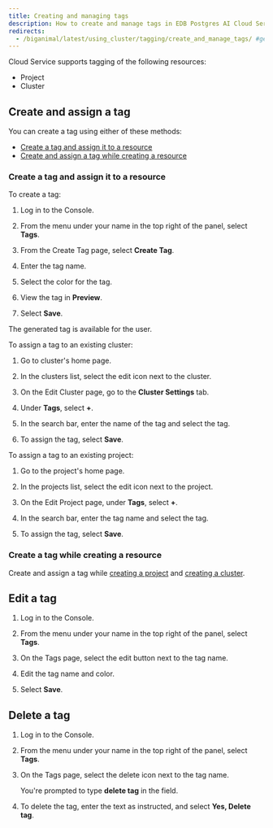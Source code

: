 ```yaml
---
title: Creating and managing tags
description: How to create and manage tags in EDB Postgres AI Cloud Service.
redirects:
  - /biganimal/latest/using_cluster/tagging/create_and_manage_tags/ #generated for BigAnimal URL path removal branch
---
```


Cloud Service supports tagging of the following resources:

-   Project
-   Cluster

## Create and assign a tag

You can create a tag using either of these methods:

-   [Create a tag and assign it to a resource](#create-a-tag-and-assign-it-to-a-resource) 
-   [Create and assign a tag while creating a resource](#create-a-tag-while-creating-a-resource)

### Create a tag and assign it to a resource

To create a tag:

1.  Log in to the Console.

2.  From the menu under your name in the top right of the panel, select **Tags**.

3.  From the Create Tag page, select **Create Tag**.

4.  Enter the tag name.

5.  Select the color for the tag.

6.  View the tag in **Preview**.

7.  Select **Save**.

The generated tag is available for the user.

To assign a tag to an existing cluster:

1.  Go to cluster's home page.

2.  In the clusters list, select the edit icon next to the cluster.

3.  On the Edit Cluster page, go to the **Cluster Settings** tab.

4.  Under **Tags**, select **+**.

5.  In the search bar, enter the name of the tag and select the tag.

6.  To assign the tag, select **Save**.

To assign a tag to an existing project:

1.  Go to the project's home page.

2.  In the projects list, select the edit icon next to the project.

3.  On the Edit Project page, under **Tags**, select **+**.

4.  In the search bar, enter the tag name and select the tag.

5.  To assign the tag, select **Save**.

### Create a tag while creating a resource

Create and assign a tag while [creating a project](/edb-postgres-ai/cloud-service/console/using/projects/managing_projects/#creating-a-new-project) and [creating a cluster](/edb-postgres-ai/cloud-service/getting_started/creating_cluster/creating_a_cluster/#cluster-settings-tab).

## Edit a tag

1.  Log in to the Console.

2.  From the menu under your name in the top right of the panel, select **Tags**.

3.  On the Tags page, select the edit button next to the tag name.

4.  Edit the tag name and color.

5.  Select **Save**.

## Delete a tag

1.  Log in to the Console.

2.  From the menu under your name in the top right of the panel, select **Tags**.

3.  On the Tags page, select the delete icon next to the tag name.

    You're prompted to type **delete tag** in the field.

4.  To delete the tag, enter the text as instructed, and select **Yes, Delete tag**.
